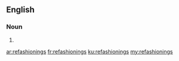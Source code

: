 ==English==

===Noun===
{{head|en|noun plural form}}

# {{plural of|refashioning|lang=en}}

[[ar:refashionings]]
[[fr:refashionings]]
[[ku:refashionings]]
[[my:refashionings]]